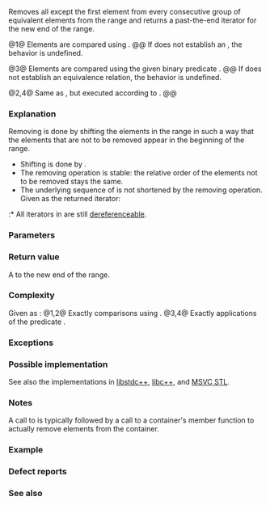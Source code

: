 {{cpp/title|unique}}
{{cpp/algorithm/navbar}}
{{dcl begin}}
{{dcl header|algorithm}}
{{dcla|num=1|notes={{mark constexpr since c++20}}|
template&lt; class ForwardIt &gt;
ForwardIt unique( ForwardIt first, ForwardIt last );
}}
{{dcl|num=2|since=c++17|
template&lt; class ExecutionPolicy, class ForwardIt &gt;
ForwardIt unique( ExecutionPolicy&amp;&amp; policy,
                  ForwardIt first, ForwardIt last );
}}
{{dcla|num=3|notes={{mark constexpr since c++20}}|
template&lt; class ForwardIt, class BinaryPred &gt;
ForwardIt unique( ForwardIt first, ForwardIt last, BinaryPred p );
}}
{{dcl|num=4|since=c++17|
template&lt; class ExecutionPolicy,
          class ForwardIt, class BinaryPred &gt;
ForwardIt unique( ExecutionPolicy&amp;&amp; policy,
                  ForwardIt first, ForwardIt last, BinaryPred p );
}}
{{dcl end}}

Removes all except the first element from every consecutive group of equivalent elements from the range {{range|first|last}} and returns a past-the-end iterator for the new end of the range.

@1@ Elements are compared using {{c/core|1=operator==}}.
@@ If {{c/core|1=operator==}} does not establish an {{enwiki|equivalence relation}}, the behavior is undefined.

@3@ Elements are compared using the given binary predicate {{c|p}}.
@@ If {{c|p}} does not establish an equivalence relation, the behavior is undefined.

@2,4@ Same as {{v|1,3}}, but executed according to {{c|policy}}.
@@ {{cpp/algorithm/parallel overload precondition|plural=yes}}

===Explanation===
Removing is done by shifting the elements in the range in such a way that the elements that are not to be removed appear in the beginning of the range.
* Shifting is done by {{rev inl|until=c++11|{{lt|cpp/language/copy assignment}}}}{{rev inl|since=c++11|{{lt|cpp/language/move assignment}}}}.
* The removing operation is stable: the relative order of the elements not to be removed stays the same.
* The underlying sequence of {{range|first|last}} is not shortened by the removing operation. Given {{c|result}} as the returned iterator:
:* All iterators in {{range|result|last}} are still [[cpp/iterator#Dereferenceability and validity|dereferenceable]].
{{rrev|since=c++11|
:* Each element of {{range|result|last}} has a valid but unspecified state, because move assignment can eliminate elements by moving from elements that were originally in that range.
}}

===Parameters===
{{par begin}}
{{par|first, last|the range of elements to process}}
{{par exec pol}}
{{par pred2 eq|p|p1=ForwardIt}}
{{par hreq}}
{{par req named|ForwardIt|ForwardIterator}}
{{par req named deref|ForwardIt|MoveAssignable}}
{{par end}}

===Return value===
A {{tt|ForwardIt}} to the new end of the range.

===Complexity===
Given {{mathjax-or|\(\scriptsize N\)|N}} as {{c|std::distance(first, last)}}:
@1,2@ Exactly {{mathjax-or|\(\scriptsize max(0,N-1)\)|max(0,N-1)}} comparisons using {{c/core|1=operator==}}.
@3,4@ Exactly {{mathjax-or|\(\scriptsize max(0,N-1)\)|max(0,N-1)}} applications of the predicate {{c|p}}.

===Exceptions===
{{cpp/algorithm/parallel exceptions reporting behavior|singular=no}}

===Possible implementation===
See also the implementations in [https://github.com/gcc-mirror/gcc/blob/7f2f4b87910506effb8dffffc60eeb2451573126/libstdc%2B%2B-v3/include/bits/stl_algo.h#L919-L1000 libstdc++], [https://github.com/llvm/llvm-project/blob/5ba396011377bdf4086757d56cd48fc7d3c9f2ad/libcxx/include/__algorithm/unique.h libc++], and [https://github.com/microsoft/STL/blob/472161105d596192194d4715ccad307c6c163b4a/stl/inc/algorithm#L3804-L3848 MSVC STL].
{{eq impl
|title1=unique (1)|ver1=1|1=
template&lt;class ForwardIt&gt;
ForwardIt unique(ForwardIt first, ForwardIt last)
{
    if (first == last)
        return last;
    
    ForwardIt result = first;
    while (++first != last)
        if (!(*result == *first) &amp;&amp; ++result != first)
            *result = std::move(*first);
    
    return ++result;
}
|title2=unique (3)|ver2=3|2=
template&lt;class ForwardIt, class BinaryPredicate&gt;
ForwardIt unique(ForwardIt first, ForwardIt last, BinaryPredicate p)
{
    if (first == last)
        return last;
    
    ForwardIt result = first;
    while (++first != last)
        if (!p(*result, *first) &amp;&amp; ++result != first)
            *result = std::move(*first);
    
    return ++result;
}
}}

===Notes===
A call to {{tt|unique}} is typically followed by a call to a container's {{tt|erase}} member function to actually remove elements from the container.

===Example===
{{example
|code=
#include &lt;algorithm&gt;
#include &lt;iostream&gt;
#include &lt;vector&gt;

int main()
{
    // a vector containing several duplicate elements
    std::vector&lt;int&gt; v{1, 2, 1, 1, 3, 3, 3, 4, 5, 4};
    auto print = [&amp;](int id)
    {
        std::cout &lt;&lt; "@" &lt;&lt; id &lt;&lt; ": ";
        for (int i : v)
            std::cout &lt;&lt; i &lt;&lt; ' ';
        std::cout &lt;&lt; '\n';
    };
    print(1);

    // remove consecutive (adjacent) duplicates
    auto last = std::unique(v.begin(), v.end());
    // v now holds {1 2 1 3 4 5 4 x x x}, where 'x' is indeterminate
    v.erase(last, v.end());
    print(2);

    // sort followed by unique, to remove all duplicates
    std::sort(v.begin(), v.end()); // {1 1 2 3 4 4 5}
    print(3);

    last = std::unique(v.begin(), v.end());
    // v now holds {1 2 3 4 5 x x}, where 'x' is indeterminate
    v.erase(last, v.end());
    print(4);
}
|output=
@1: 1 2 1 1 3 3 3 4 5 4
@2: 1 2 1 3 4 5 4
@3: 1 1 2 3 4 4 5
@4: 1 2 3 4 5
}}

===Defect reports===
{{dr list begin}}
{{dr list item|wg=lwg|dr=202|std=C++98|before=the behavior was unclear if the elements are&lt;br&gt;compared using a non-equivalence relation|after=the behavior is&lt;br&gt;undefined in this case}}
{{dr list end}}

===See also===
{{dsc begin}}
{{dsc inc|cpp/algorithm/dsc adjacent_find}}
{{dsc inc|cpp/algorithm/dsc unique_copy}}
{{dsc inc|cpp/algorithm/dsc remove}}
{{dsc inc|cpp/container/dsc unique|list}}
{{dsc inc|cpp/container/dsc unique|forward_list}}
{{dsc inc|cpp/algorithm/ranges/dsc unique}}
{{dsc end}}

{{langlinks|de|es|fr|it|ja|pt|ru|zh}}
